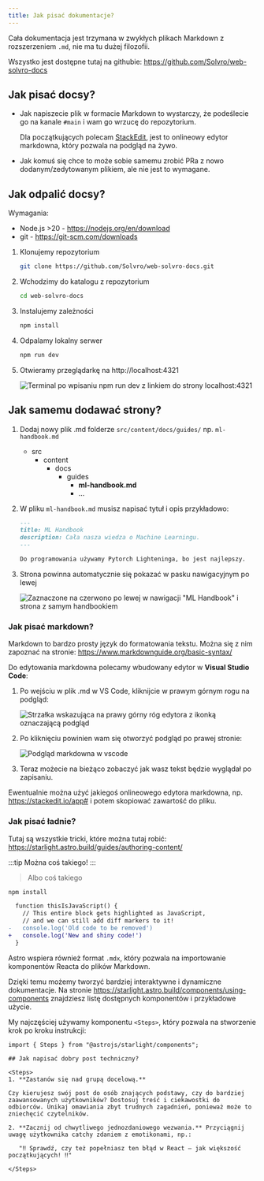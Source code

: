 ```yaml
---
title: Jak pisać dokumentacje?
---
```



Cała dokumentacja jest trzymana w zwykłych plikach Markdown z rozszerzeniem `.md`, nie ma tu dużej filozofii.

Wszystko jest dostępne tutaj na githubie: https://github.com/Solvro/web-solvro-docs

## Jak pisać docsy?

- Jak napiszecie plik w formacie Markdown to wystarczy, że podeślecie go na kanale `#main` i wam go wrzucę do repozytorium.

  Dla początkujących polecam [StackEdit](https://stackedit.io/app#), jest to onlineowy edytor markdowna, który pozwala na podgląd na żywo.

- Jak komuś się chce to może sobie samemu zrobić PRa z nowo dodanym/zedytowanym plikiem, ale nie jest to wymagane.

## Jak odpalić docsy?

Wymagania:

- Node.js >20 - https://nodejs.org/en/download
- git - https://git-scm.com/downloads

<Steps>

1. Klonujemy repozytorium

   ```bash
   git clone https://github.com/Solvro/web-solvro-docs.git
   ```

2. Wchodzimy do katalogu z repozytorium

   ```bash
   cd web-solvro-docs
   ```

3. Instalujemy zależności

   ```bash
   npm install
   ```

4. Odpalamy lokalny serwer

   ```bash
   npm run dev
   ```

5. Otwieramy przeglądarkę na http://localhost:4321

   ![Terminal po wpisaniu `npm run dev` z linkiem do strony localhost:4321](../../assets/docs/terminal.png)

</Steps>

## Jak samemu dodawać strony?


1. Dodaj nowy plik .md folderze `src/content/docs/guides/` np. `ml-handbook.md`

   <FileTree>

   - src
     - content
       - docs
         - guides
           - **ml-handbook.md**
           - ...

   </FileTree>

2. W pliku `ml-handbook.md` musisz napisać tytuł i opis przykładowo:

   ```md
   ---
   title: ML Handbook
   description: Cała nasza wiedza o Machine Learningu.
   ---

   Do programowania używamy Pytorch Lighteninga, bo jest najlepszy.
   ```

3. Strona powinna automatycznie się pokazać w pasku nawigacyjnym po lewej

   ![Zaznaczone na czerwono po lewej w nawigacji "ML Handbook" i strona z samym handbookiem](../../assets/docs/ml.png)

### Jak pisać markdown?

Markdown to bardzo prosty język do formatowania tekstu. Można się z nim zapoznać na stronie: https://www.markdownguide.org/basic-syntax/

Do edytowania markdowna polecamy wbudowany edytor w **Visual Studio Code**:

<Steps>

1.  Po wejściu w plik .md w VS Code, kliknijcie w prawym górnym rogu na podgląd:

    ![Strzałka wskazująca na prawy górny róg edytora z ikonką oznaczającą podgląd](../../assets/docs/open-preview.png)

2.  Po kliknięciu powinien wam się otworzyć podgląd po prawej stronie:

    ![Podgląd markdowna w vscode](../../assets/docs/preview-opened.png)

3.  Teraz możecie na bieżąco zobaczyć jak wasz tekst będzie wyglądał po zapisaniu.

</Steps>

Ewentualnie można użyć jakiegoś onlineowego edytora markdowna, np. https://stackedit.io/app# i potem skopiować zawartość do pliku.

### Jak pisać ładnie?

Tutaj są wszystkie tricki, które można tutaj robić: https://starlight.astro.build/guides/authoring-content/

:::tip
Można coś takiego!
:::

> Albo coś takiego

```bash title="Tutaj tytuł!"
npm install
```

```diff lang="js"
  function thisIsJavaScript() {
    // This entire block gets highlighted as JavaScript,
    // and we can still add diff markers to it!
-   console.log('Old code to be removed')
+   console.log('New and shiny code!')
  }
```

Astro wspiera również format `.mdx`, który pozwala na importowanie komponentów Reacta do plików Markdown.

Dzięki temu możemy tworzyć bardziej interaktywne i dynamiczne dokumentacje. Na stronie https://starlight.astro.build/components/using-components znajdziesz listę dostępnych komponentów i przykładowe użycie.

My najczęściej używamy komponentu `<Steps>`, który pozwala na stworzenie krok po kroku instrukcji:

```mdx
import { Steps } from "@astrojs/starlight/components";

## Jak napisać dobry post techniczny?

<Steps>
1. **Zastanów się nad grupą docelową.**

Czy kierujesz swój post do osób znających podstawy, czy do bardziej zaawansowanych użytkowników? Dostosuj treść i ciekawostki do odbiorców. Unikaj omawiania zbyt trudnych zagadnień, ponieważ może to zniechęcić czytelników.

2. **Zacznij od chwytliwego jednozdaniowego wezwania.** Przyciągnij uwagę użytkownika catchy zdaniem z emotikonami, np.:

   "‼️ Sprawdź, czy też popełniasz ten błąd w React — jak większość początkujących! ‼️"

</Steps>
```
